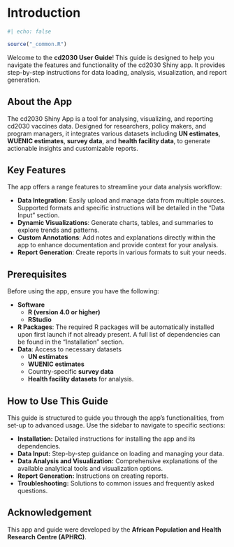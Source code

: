 # Introduction

```r
#| echo: false

source("_common.R")
```

Welcome to the **cd2030 User Guide**! This guide is designed to help you navigate the features and functionality of the cd2030 Shiny app. It provides step-by-step instructions for data loading, analysis, visualization, and report generation.

## About the App

The cd2030 Shiny App is a tool for analysing, visualizing, and reporting cd2030 vaccines data. Designed for researchers, policy makers, and program managers, it integrates various datasets including **UN estimates**, **WUENIC estimates**, **survey data**, and **health facility data**, to generate actionable insights and customizable reports.

## Key Features

The app offers a range features to streamline your data analysis workflow:

-   **Data Integration**: Easily upload and manage data from multiple sources. Supported formats and specific instructions will be detailed in the "Data Input" section.
-   **Dynamic Visualizations**: Generate charts, tables, and summaries to explore trends and patterns.
-   **Custom Annotations**: Add notes and explanations directly within the app to enhance documentation and provide context for your analysis.
-   **Report Generation**: Create reports in various formats to suit your needs.

## Prerequisites

Before using the app, ensure you have the following:

-   **Software**
    -   **R (version 4.0 or higher)**
    -   **RStudio**
-   **R Packages**: The required R packages will be automatically installed upon first launch if not already present. A full list of dependencies can be found in the "Installation" section.
-   **Data**: Access to necessary datasets
    -   **UN estimates**
    -   **WUENIC estimates**
    -   Country-specific **survey data**
    -   **Health facility datasets** for analysis.

## How to Use This Guide

This guide is structured to guide you through the app's functionalities, from set-up to advanced usage. Use the sidebar to navigate to specific sections:

-   **Installation:** Detailed instructions for installing the app and its dependencies.
-   **Data Input:** Step-by-step guidance on loading and managing your data.
-   **Data Analysis and Visualization:** Comprehensive explanations of the available analytical tools and visualization options.
-   **Report Generation:** Instructions on creating reports.
-   **Troubleshooting:** Solutions to common issues and frequently asked questions.

## Acknowledgement

This app and guide were developed by the **African Population and Health Research Centre (APHRC)**.

